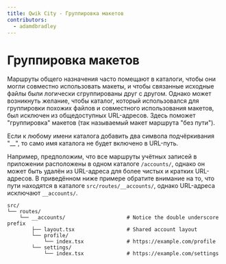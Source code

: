 ```yaml
---
title: Qwik City - Группировка макетов
contributors:
  - adamdbradley
---
```


# Группировка макетов

Маршруты общего назначения часто помещают в каталоги, чтобы они могли совместно использовать макеты, и чтобы связанные исходные файлы были логически сгруппированы друг с другом. Однако может возникнуть желание, чтобы каталог, который использовался для группировки похожих файлов и совместного использования макетов, был исключен из общедоступных URL-адресов. Здесь поможет "группировка" макетов (так называемый макет маршрута "без пути").

Если к любому имени каталога добавить два символа подчёркивания "__", то само имя каталога не будет включено в URL-путь.

Например, предположим, что все маршруты учётных записей в приложении расположены в одном каталоге `/accounts/`, однако он может быть удалён из URL-адреса для более чистых и кратких URL-адресов. В приведённом ниже примере обратите внимание на то, что пути находятся в каталоге `src/routes/__accounts/`, однако URL-адреса исключают `__accounts/`.

```
src/
└── routes/
    └── __accounts/                    # Notice the double underscore prefix
        ├── layout.tsx                 # Shared account layout
        └── profile/
            └── index.tsx              # https://example.com/profile
        └── settings/
            └── index.tsx              # https://example.com/settings
```
